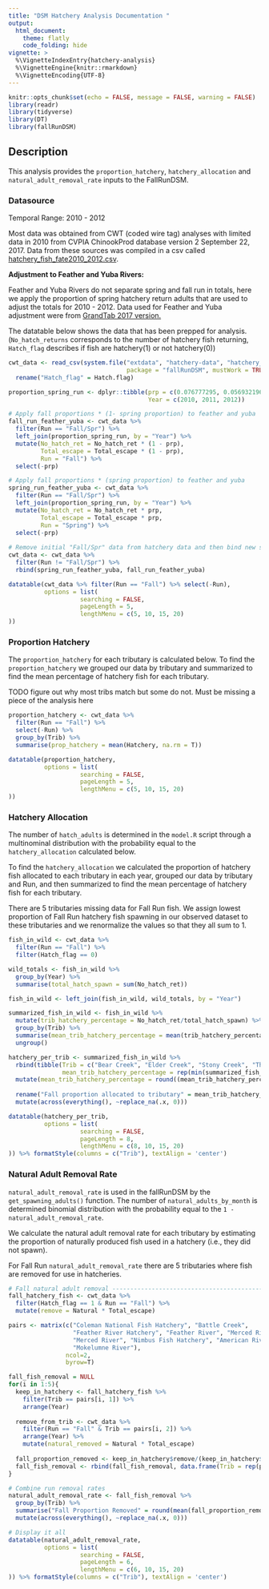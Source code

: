```yaml
---
title: "DSM Hatchery Analysis Documentation "
output: 
  html_document:
    theme: flatly
    code_folding: hide
vignette: >
  %\VignetteIndexEntry{hatchery-analysis}
  %\VignetteEngine{knitr::rmarkdown}
  %\VignetteEncoding{UTF-8}
---
```


```r
knitr::opts_chunk$set(echo = FALSE, message = FALSE, warning = FALSE)
library(readr)
library(tidyverse)
library(DT)
library(fallRunDSM)
```

## Description 
This analysis provides the `proportion_hatchery`, `hatchery_allocation` and `natural_adult_removal_rate` inputs to the FallRunDSM. 

### Datasource
Temporal Range: 2010 - 2012 

Most data was obtained from CWT (coded wire tag) analyses with limited data in 2010 from CVPIA ChinookProd database 
version 2 September 22, 2017. Data from these sources was compiled in a csv called [hatchery_fish_fate2010_2012.csv](https://dsm-docs.s3-us-west-2.amazonaws.com/adult_hatchery_documentation/hatchery_fish_fate2010_2012.csv).

**Adjustment to Feather and Yuba Rivers:**

Feather and Yuba Rivers do not separate spring and fall run
in totals, here we apply the proportion of spring hatchery return
adults that are used to adjust the totals for 2010 - 2012. Data used for Feather and Yuba adjustment were from [GrandTab 2017 version.](https://dsm-docs.s3-us-west-2.amazonaws.com/adult_hatchery_documentation/GrandTab.2017.04.07.pdf)

The datatable below shows the data that has been prepped for analysis. (`No_hatch_returns` corresponds to the number of hatchery fish returning, `Hatch_flag` describes if fish are hatchery(1) or not hatchery(0)) 

```r
cwt_data <- read_csv(system.file("extdata", "hatchery-data", "hatchery_fish_fate2010_2012.csv", 
                                 package = "fallRunDSM", mustWork = TRUE)) %>%
  rename("Hatch_flag" = Hatch.flag)

proportion_spring_run <- dplyr::tibble(prp = c(0.076777295, 0.056932196, 0.081441457), 
                                       Year = c(2010, 2011, 2012))

# Apply fall proportions * (1- spring proportion) to feather and yuba 
fall_run_feather_yuba <- cwt_data %>%
  filter(Run == "Fall/Spr") %>%
  left_join(proportion_spring_run, by = "Year") %>%
  mutate(No_hatch_ret = No_hatch_ret * (1 - prp),
         Total_escape = Total_escape * (1 - prp),
         Run = "Fall") %>%
  select(-prp)

# Apply fall proportions * (spring proportion) to feather and yuba 
spring_run_feather_yuba <- cwt_data %>%
  filter(Run == "Fall/Spr") %>%
  left_join(proportion_spring_run, by = "Year") %>%
  mutate(No_hatch_ret = No_hatch_ret * prp,
         Total_escape = Total_escape * prp,
         Run = "Spring") %>%
  select(-prp)
  
# Remove initial "Fall/Spr" data from hatchery data and then bind new spring fall data on
cwt_data <- cwt_data %>%
  filter(Run != "Fall/Spr") %>%
  rbind(spring_run_feather_yuba, fall_run_feather_yuba)

datatable(cwt_data %>% filter(Run == "Fall") %>% select(-Run), 
          options = list(
                    searching = FALSE,
                    pageLength = 5,
                    lengthMenu = c(5, 10, 15, 20)
))
```
### Proportion Hatchery 

The `proportion_hatchery` for each tributary is calculated below. To find the `proportion_hatchery` we grouped our data by tributary and summarized to find the mean percentage of hatchery fish for each tributary. 

TODO figure out why most tribs match but some do not. Must be missing a piece of the analysis here

```r
proportion_hatchery <- cwt_data %>% 
  filter(Run == "Fall") %>% 
  select(-Run) %>% 
  group_by(Trib) %>% 
  summarise(prop_hatchery = mean(Hatchery, na.rm = T))

datatable(proportion_hatchery, 
          options = list(
                    searching = FALSE,
                    pageLength = 5,
                    lengthMenu = c(5, 10, 15, 20)
))
```



### Hatchery Allocation
The number of `hatch_adults` is determined in the `model.R` script through a multinominal distribution with the probability equal to the `hatchery_allocation` calculated below. 

To find the `hatchery_allocation` we calculated the proportion of hatchery fish allocated to each tributary in each year, grouped our data by tributary and Run, and then summarized to find the mean percentage of hatchery fish for each tributary. 

There are 5 tributaries missing data for Fall Run fish. We assign lowest proportion of Fall Run hatchery fish spawning in our observed dataset to these tributaries and we renormalize the values so that they all sum to 1.


```r
fish_in_wild <- cwt_data %>%
  filter(Run == "Fall") %>%
  filter(Hatch_flag == 0)

wild_totals <- fish_in_wild %>%
  group_by(Year) %>%
  summarise(total_hatch_spawn = sum(No_hatch_ret)) 

fish_in_wild <- left_join(fish_in_wild, wild_totals, by = "Year")

summarized_fish_in_wild <- fish_in_wild %>%
  mutate(trib_hatchery_percentage = No_hatch_ret/total_hatch_spawn) %>%
  group_by(Trib) %>%
  summarise(mean_trib_hatchery_percentage = mean(trib_hatchery_percentage)) %>%
  ungroup()  

hatchery_per_trib <- summarized_fish_in_wild %>%
  rbind(tibble(Trib = c("Bear Creek", "Elder Creek", "Stony Creek", "Thomes Creek", "Bear River"),
               mean_trib_hatchery_percentage = rep(min(summarized_fish_in_wild$mean_trib_hatchery_percentage), 5))) %>%
  mutate(mean_trib_hatchery_percentage = round((mean_trib_hatchery_percentage / sum(mean_trib_hatchery_percentage, 
                                                                                    na.rm = TRUE)), 4)) %>%
  rename("Fall proportion allocated to tributary" = mean_trib_hatchery_percentage) %>%
  mutate(across(everything(), ~replace_na(.x, 0)))

datatable(hatchery_per_trib, 
          options = list(
                    searching = FALSE,
                    pageLength = 8,
                    lengthMenu = c(8, 10, 15, 20)
)) %>% formatStyle(columns = c("Trib"), textAlign = 'center')
```

### Natural Adult Removal Rate
`natural_adult_removal_rate` is used in the fallRunDSM by the `get_spawning_adults()` function.  The number of `natural_adults_by_month` is determined binomial distribution with the probability equal to the `1 - natural_adult_removal_rate`. 

We calculate the natural adult removal rate for each tributary by estimating the proportion of naturally produced fish used in a hatchery (i.e., they did not spawn). 

For Fall Run `natural_adult_removal_rate` there are 5 tributaries where fish are removed for use in hatcheries. 

```r
# Fall natural adult removal -------------------------------------------------------------------------------------
fall_hatchery_fish <- cwt_data %>%
  filter(Hatch_flag == 1 & Run == "Fall") %>%
  mutate(remove = Natural * Total_escape)

pairs <- matrix(c("Coleman National Fish Hatchery", "Battle Creek",
                  "Feather River Hatchery", "Feather River", "Merced River Fish Facility", 
                  "Merced River", "Nimbus Fish Hatchery", "American River", "Mokelumne Hatchery", 
                  "Mokelumne River"), 
                ncol=2, 
                byrow=T)

fall_fish_removal = NULL
for(i in 1:5){
  keep_in_hatchery <- fall_hatchery_fish %>%
    filter(Trib == pairs[i, 1]) %>%
    arrange(Year)
  
  remove_from_trib <- cwt_data %>%
    filter(Run == "Fall" & Trib == pairs[i, 2]) %>%
    arrange(Year) %>%
    mutate(natural_removed = Natural * Total_escape) 
  
  fall_proportion_removed <- keep_in_hatchery$remove/(keep_in_hatchery$remove + remove_from_trib$natural_removed)
  fall_fish_removal <- rbind(fall_fish_removal, data.frame(Trib = rep(pairs[i, 2], 3), fall_proportion_removed, 3))
}

# Combine run removal rates 
natural_adult_removal_rate <- fall_fish_removal %>%
  group_by(Trib) %>%
  summarise("Fall Proportion Removed" = round(mean(fall_proportion_removed), 3)) %>%
  mutate(across(everything(), ~replace_na(.x, 0)))

# Display it all 
datatable(natural_adult_removal_rate, 
          options = list(
                    searching = FALSE,
                    pageLength = 6,
                    lengthMenu = c(6, 10, 15, 20)
)) %>% formatStyle(columns = c("Trib"), textAlign = 'center')
```
